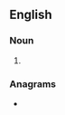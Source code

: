 {{also|Lakins}}
==English==

===Noun===
{{head|en|noun form}}

# {{plural of|en|lakin}}

===Anagrams===
* {{anagrams|en|a=aiklns|Kalins}}
